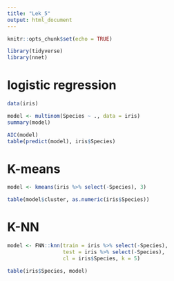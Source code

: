 ```yaml
---
title: "Lek_5"
output: html_document
---
```


```r
knitr::opts_chunk$set(echo = TRUE)

library(tidyverse)
library(nnet)

```

# logistic regression

```r

data(iris)

model <- multinom(Species ~ ., data = iris)
summary(model)

AIC(model)
table(predict(model), iris$Species)


```

# K-means

```r

model <- kmeans(iris %>% select(-Species), 3)

table(model$cluster, as.numeric(iris$Species))

```


# K-NN

```r


model <- FNN::knn(train = iris %>% select(-Species),
                  test = iris %>% select(-Species),
                  cl = iris$Species, k = 5)

table(iris$Species, model)

```

